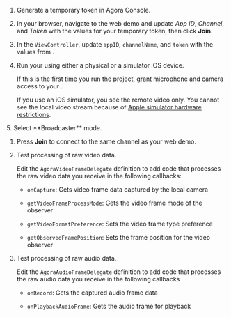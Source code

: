 <PlatformWrapper platform="ios">

1.  Generate a temporary token in Agora Console.

2. In your browser, navigate to the <Link target="_blank" to="{{Global.DEMO_BASIC_VIDEO_CALL_URL}}"><Vg k="COMPANY" /> web demo</Link> and update _App ID_, _Channel_, and _Token_ with the values for your temporary token, then click **Join**.

3.  In the `ViewController`, update `appID`, `channelName`, and `token` with the values from <Vg k="CONSOLE" />.

4.  Run your <Vpl k="CLIENT" /> using either a physical or a simulator iOS device.

    If this is the first time you run the project, grant microphone and camera access to your <Vpl k="CLIENT" />.

    If you use an iOS simulator, you see the remote video only. You cannot see the local video stream because of [Apple simulator hardware restrictions](https://help.apple.com/simulator/mac/current/#/devb0244142d).

<ProductWrapper notAllowed="video-calling"> 
5. Select **Broadcaster** mode. 
</ProductWrapper>

1.  Press **Join** to connect to the same channel as your web demo.

2.  Test processing of raw video data.

    Edit the `AgoraVideoFrameDelegate` definition to add code that processes the raw video data you receive in the following callbacks:
 
    -   `onCapture`: Gets video frame data captured by the local camera

    -   `getVideoFrameProcessMode`: Gets the video frame mode of the observer

    -   `getVideoFormatPreference`: Sets the video frame type preference

    -   `getObservedFramePosition`: Sets the frame position for the video observer

3.  Test processing of raw audio data.

    Edit the `AgoraAudioFrameDelegate` definition to add code that processes the raw audio data you receive in the following callbacks

    -   `onRecord`: Gets the captured audio frame data

    -   `onPlaybackAudioFrame`: Gets the audio frame for playback

</PlatformWrapper>
